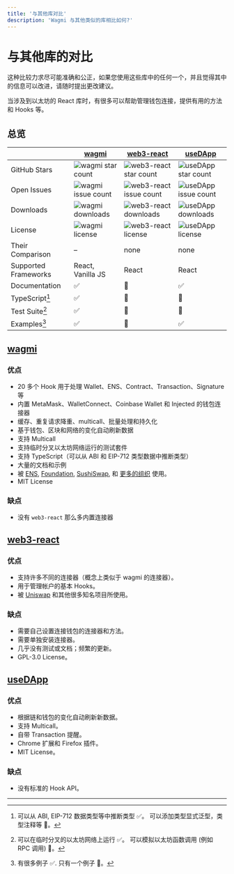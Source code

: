 ```yaml
---
title: '与其他库对比'
description: 'Wagmi 与其他类似的库相比如何?'
---
```



# 与其他库的对比

<Callout type="info">
  这种比较力求尽可能准确和公正，如果您使用这些库中的任何一个，并且觉得其中的信息可以改进，请随时提出更改建议。
</Callout>

当涉及到以太坊的 React 库时，有很多可以帮助管理钱包连接，提供有用的方法和 Hooks 等。

## 总览

|                      | [wagmi](https://github.com/wagmi-dev/wagmi)                                                     | [web3-react](https://github.com/NoahZinsmeister/web3-react)                                             | [useDApp](https://github.com/EthWorks/useDApp)                                                     |
| -------------------- | ----------------------------------------------------------------------------------------------- | ------------------------------------------------------------------------------------------------------- | -------------------------------------------------------------------------------------------------- |
| GitHub Stars         | ![wagmi star count](https://img.shields.io/github/stars/wagmi-dev/wagmi?colorB=161b22&label=)   | ![web3-react star count](https://img.shields.io/github/stars/Uniswap/web3-react?colorB=161b22&label=)   | ![useDApp star count](https://img.shields.io/github/stars/EthWorks/useDApp?colorB=161b22&label=)   |
| Open Issues          | ![wagmi issue count](https://img.shields.io/github/issues/wagmi-dev/wagmi?colorB=161b22&label=) | ![web3-react issue count](https://img.shields.io/github/issues/Uniswap/web3-react?colorB=161b22&label=) | ![useDApp issue count](https://img.shields.io/github/issues/EthWorks/useDApp?colorB=161b22&label=) |
| Downloads            | ![wagmi downloads](https://img.shields.io/npm/dw/wagmi?colorB=161b22&label=)                    | ![web3-react downloads](https://img.shields.io/npm/dw/@web3-react/core?colorB=161b22&label=)            | ![useDApp downloads](https://img.shields.io/npm/dw/@usedapp/core?colorB=161b22&label=)             |
| License              | ![wagmi license](https://img.shields.io/github/license/wagmi-dev/wagmi?colorB=161b22&label=)    | ![web3-react license](https://img.shields.io/github/license/Uniswap/web3-react?colorB=161b22&label=)    | ![useDApp license](https://img.shields.io/github/license/EthWorks/useDApp?colorB=161b22&label=)    |
| Their Comparison     | –                                                                                               | none                                                                                                    | none                                                                                               |
| Supported Frameworks | React, Vanilla JS                                                                               | React                                                                                                   | React                                                                                              |
| Documentation        | ✅                                                                                              | 🛑                                                                                                      | ✅                                                                                                 |
| TypeScript[^1]       | ✅                                                                                              | 🔶                                                                                                      | 🔶                                                                                                 |
| Test Suite[^2]       | ✅                                                                                              | 🔶                                                                                                      | 🔶                                                                                                 |
| Examples[^3]         | ✅                                                                                              | 🔶                                                                                                      | ✅                                                                                                 |

## [wagmi](https://github.com/wagmi-dev/wagmi)

### 优点

- 20 多个 Hook 用于处理 Wallet、ENS、Contract、Transaction、Signature 等
- 内置 MetaMask、WalletConnect、Coinbase Wallet 和 Injected 的钱包连接器
- 缓存、重复请求降重、multicall、批量处理和持久化
- 基于钱包、区块和网络的变化自动刷新数据
- 支持 Multicall
- 支持临时分叉以太坊网络运行的测试套件
- 支持 TypeScript（可以从 ABI 和 EIP-712 类型数据中推断类型）
- 大量的文档和示例
- 被 [ENS](https://ens.domains), [Foundation](https://foundation.app), [SushiSwap](https://sushi.com), 和 [更多的组织](https://github.com/wagmi-dev/wagmi/discussions/201) 使用。
- MIT License

### 缺点

- 没有 `web3-react` 那么多内置连接器

## [web3-react](https://github.com/Uniswap/web3-react)

### 优点

- 支持许多不同的连接器（概念上类似于 wagmi 的连接器）。
- 用于管理帐户的基本 Hooks。
- 被 [Uniswap](https://uniswap.org) 和其他很多知名项目所使用。

### 缺点

- 需要自己设置连接钱包的连接器和方法。
- 需要单独安装连接器。
- 几乎没有测试或文档；频繁的更新。
- GPL-3.0 License。

## [useDApp](https://github.com/EthWorks/useDApp)

### 优点

- 根据链和钱包的变化自动刷新新数据。
- 支持 Multicall。
- 自带 Transaction 提醒。
- Chrome 扩展和 Firefox 插件。
- MIT License。

### 缺点

- 没有标准的 Hook API。

---

[^1]: 可以从 ABI, EIP-712 数据类型等中推断类型 ✅。 可以添加类型显式泛型，类型注释等 🔶。
[^2]: 可以在临时分叉的以太坊网络上运行 ✅。 可以模拟以太坊函数调用 (例如 RPC 调用) 🔶。
[^3]: 有很多例子 ✅. 只有一个例子 🔶。
